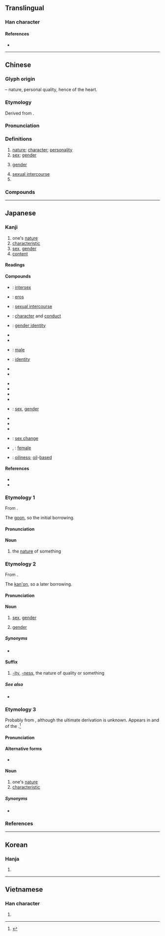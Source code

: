 {{character info/new}}
==Translingual==

===Han character===
{{Han char|rn=61|rad=心|as=05|sn=8|four=95010|canj=PHQM|ids=⿰忄生}}

====References====
* {{Han ref|kx=0381.240|dkj=10478|dj=0710.090|hdz=42286.040|uh=6027|ud=24615|bh=A9CA|bd=43466}}

----

==Chinese==
{{zh-forms}}

===Glyph origin===
{{Han etym}}
{{Han compound|心|alt1=忄|t1=heart|生|ls=psc|c1=s|c2=p}} – nature, personal quality, hence of the heart.

===Etymology===
Derived from {{och-l|生|to live; to be born; innate}}.

===Pronunciation===
{{zh-pron
|m=xìng
|m-s=
|c=sing3
|c-t=
|g=
|h=pfs=sin
|j=
|mb=sia̿ng
|md=sáng/séng
|md_note=sáng - colloquial; séng - literary
|mn=sèng/xm,qz,tp,lk,sx,km,mg,hc:sìⁿ/zz,kh,tn,yl,tc:sèⁿ
|mn_note=sèng - literary; sìⁿ/sèⁿ - vernacular (limited, e.g. {{zh-l|*性命}})
|mn-t=sên3/sin3
|mn-t_note=sin3 - limited, used in {{zh-l|*慣性}}
|w=2xin
|x=
|mc=y
|oc=y
|cat=n
}}

===Definitions===
{{zh-hanzi}}

# [[nature]]; [[character]]; [[personality]]
# [[sex]]; [[gender]]
# {{lb|zh|linguistics}} [[gender]]
# [[sexual intercourse]]
# {{n-g|Suffix forming nouns and adjectives, denoting qualities.}}

===Compounds===
{{zh-der|可及性|性交|性感|一性|一沖性子|一致性|一般性|三因佛性|三性一際|三無性|三自性|不乾性油|不孕性|不習水性|世界性|中性|中性花|乖性兒|亂性|二性子|二重性|五種性|人性|人性枷鎖|人性管理|任性|任性妄為|伐性|伐性之斧|佛性|使性子|依賴性|修身養性|個性|個性難改|倚賴性|假性|假性近視|偶性|偶然性|儘性|先天性|光期性|全國性|全性|全無人性|兩性|兩性人|兩性差異|兩性生殖|兩性花|兩性關係|共性|刺激性|前瞻性|剛性|剛性憲法|剛性路面|剛愎性成|副性徵|劣性|劣根性|動心忍性|化學性質|化性|危險性|受性|可塑性|可教性|可溶性|可燃性|可看性|可能性|可讀性|可變性|同性|同性戀|向光性|向地性|向日性|向溼性|向電性|吟詠性情|吟詠情性|吸溼性|品性|單性花|單食性|嗜殺成性|嚴氣正性|四性|國民性|國際性|土性|地域性|坐性|執性|基性岩石|塑性|塑性加工|壓倒性|壓縮性|壞了性命|多元性|多樣性|多發性|多重性格|天性|女性|女性主義|女性意識|女性節目|女性藝術|女性觀點|奴性|好性子|好性氣|季節性|定性|定性睜睛|小性兒|少成若性|展性|屬性|左性|延展性|延性|建設性|弄小性兒|弄左性|弄性|弄性尚氣|彈性|彈性上班|彈性勢能|彈性工時|彈性放假|彈性模數|彈性疲乏|彈性纖維|彈性限度|德性|心性|忍性|忘性|快性|怡情悅性|怡情理性|怡情養性|急性|急性子|急性病|性侵犯|性兒|性具|性冷感|性分|性別|性別歧視|性向|性向測驗|性命|性命之交|性命之憂|性命交關|性善說|性器|性器官|性地|性如烈火|性子|性工作者|性徵|性急|性情|性情中人|性情相近|性惡說|性慾|性教育|性染色體|性根|性格|性格悲劇|性氣|性海|性潑凶頑|性激素|性無能|性犯罪|性狀|性理學|性生活|性病|性發|性相|性空|性細胞|性能|性腺|性色|性荷爾蒙|性行|性行為|性變態|性質|性起|性開放|性靈|性靈派|性騷擾|性體|悟性|情性|惡性|惡性倒閉|惡性循環|惡性競爭|惡性腫瘤|惡性貧血|惰性|感性|感性知識|慢性|慢性子|慢性病|慢性自殺|慣性|慣性定律|慣性導航|戲劇性|所得彈性|技術性|抗藥性|拗性|捺定性子|排他性|擰性|放射性|整體性|新女性|旋光性|旱性植物|明心見性|易感性|時間性|普遍性|智性化|有性生殖|有性繁殖|有性雜交|有血性|本性|本性難移|柔性勸導|柔性憲法|柴毀滅性|根性|楊花水性|模仿性|機動性|死性|殺性子|毀不滅性|毀形滅性|母性|母性愛|毒性|民族性|民族性格|民族習性|氣性|水性|水性楊花|水性隨邪|水活性|決定性|決裂索性|沒剛性|沒性氣|沒氣性|沒耳性|沒血性|沒記性|油性|法性|法性宗|活性|活性疫苗|活性碳|活性菌|流動性|流和心性|淑性|滅性|滅絕人性|潑性命|火性|火性強陽|烈性|無性生殖|煞性子|熱敏性|爆炸性|父子天性|爽性|牛心左性|牛性|物性|物理性質|特性|特性美|特殊性|特殊性向|獃性|獨抒性靈|獸性|率性|理性|理性主義|理性時代|理性認識|理論性|生性|由性|男性|異性|異營性|癖性|發性|盡性|直性子|真性|知性|知性之旅|硬性|硬性規定|磁性|磁性體|社會性|神性|秉性|稟性|種性|積極性|窮理盡性|第一性徵|第二性徵|筆性|納蘭性德|純粹理性|素性|索性|線性代數|線性規劃|縱性|羊性|群性|習以成性|習性|習慣性|習與性成|耍水性|耐性|耐著性子|耳性|背光性|脆性|脾性|脾氣情性|腦性麻痺|自性|自營性|至性|舊性|良性|良性瘤|良性競爭|良性腫瘤|苛性鹼|苛性鹽|蓋然性|藝術性|藥性|藥性氣|蘭心蕙性|血性|見性成佛|規律性|記性|詞性|調性|識水性|變性|變性人|變性手術|變性氣團|變性酒精|象徵性|豺狼成性|資性|賊性|賦性|賭性|超導電性|趨光性|趨水性|趨熱性|身家性命|軟性|軟性新聞|迫切性|透光性|透性膜|透水性|通性|逞性子|週期性|適性|還性|酸性|重要性|野性|長性|陣發性|陰性|陰性植物|陽性|陽性植物|隱性|隱性傳染|雄性|雄性激素|雌性|靈性|非塑性|非法性|韌性|順性|頤性養壽|頤神養性|顆粒性|顯性|風火性|風雷之性|食性|養性|養性修真|養性存身|體性|鬧性子|鹼性|鹼性電池|鹼性食品|麋鹿之性|黏性|黨性|龍性|魔性|罪性|災難性|苛性|性平|性侵犯}}

{{zh-cat|Elementary}}

----

==Japanese==

===Kanji===
{{ja-kanji|grade=5|rs=心05}}

# one's [[nature]]
# [[characteristic]]
# [[sex]], [[gender]]
# [[content]]

====Readings====
{{ja-readings
|goon=しょう<しやう
|kanon=せい
|kun=さが-, なりくせ
|nanori=なり, もと
}}

====Compounds====
{{der-top|Compounds}}
* {{ja-r|間性|かんせい}}: [[intersex]]
* {{ja-r|性愛|せいあい}}: [[eros]]
* {{ja-r|性交|せいこう}}: [[sexual intercourse]]
* {{ja-r|性行|せいこう}}: [[character]] and [[conduct]]
* {{ja-r|性同一性|せい どういつせい}}: [[gender identity]]
* {{ja-r|性分|しょうぶん}}
* {{ja-r|性善説|せいぜんせつ}}
* {{ja-r|男性|だんせい}}: [[male]]
* {{ja-r|同一性|どういつせい}}: [[identity]]
* {{ja-r|性急|せいきゅう}}
* {{ja-r|性悪説|せいあくせつ}}
{{der-mid}}
* {{ja-r|性情|せいじょう}}
* {{ja-r|中性|ちゅうせい}}
* {{ja-r|性格|せいかく}}
* {{ja-r|性癖|せいへき}}
* {{ja-r|性別|せいべつ}}: [[sex]], [[gender]]
* {{ja-r|性能|せいのう}}
* {{ja-r|悪性|あくせい}}
* {{ja-r|性質|せいしつ}}
* {{ja-r|性転換|せいてんかん}}: [[sex change]]
* {{ja-r|女性|じょせい}}, {{ja-r|女性|にょしょう}}: [[female]]
* {{ja-r|油性|ゆせい}}: [[oiliness]]; [[oil]]-[[based]]
{{der-bottom}}

====References====
* {{S-JIS|90AB}}
* {{JIS|402D}}

===Etymology 1===
{{ja-kanjitab|しょう|yomi=o}}
From {{etyl|ltc|ja|sort=しょう}} {{m|zh|性|tr=sjeng<sup>H</sup>||nature of something, inherent quality}}.

The [[呉音#Japanese|goon]], so the initial borrowing.

====Pronunciation====
{{ja-pron|yomi=goon|しょう|acc=1|acc_ref=DJR,NHK}}

====Noun====
{{ja-noun|しょう|hhira=しやう}}

# the [[nature]] of something

===Etymology 2===
{{ja-kanjitab|せい|yomi=o}}
From {{etyl|ltc|ja|sort=せい}} {{m|zh|性|tr=sjeng<sup>H</sup>||nature of something, inherent quality}}.

The [[漢音#Japanese|kan'on]], so a later borrowing.

====Pronunciation====
{{ja-pron|yomi=kanon|せい|acc=1|acc_ref=DJR,NHK}}

====Noun====
{{ja-noun|せい}}

# [[sex]], [[gender]]
# {{lb|ja|grammar|sort=せい}} [[gender]]

=====Synonyms=====
* {{ja-r|性別|せいべつ}}

====Suffix====
{{ja-pos|せい|suffix}}

# [[-ity]], [[-ness]], the nature of quality or something

=====See also=====
* {{ja-r|らしさ}}

===Etymology 3===
{{ja-kanjitab|さが|yomi=k}}
Probably from {{etyl|ojp|ja|sort=さが}}, although the ultimate derivation is unknown. Appears in ''{{w|The Tale of Genji}}'' and ''{{w|The Tales of Ise}}'' of the {{w|Heian period}}.<ref name="KDJ">{{R:Kokugo Dai Jiten}}</ref>

====Pronunciation====
{{ja-pron|yomi=k|さが|acc=1|acc_ref=DJR,NHK}}

====Alternative forms====
* {{ja-l|相}}

====Noun====
{{ja-noun|さが}}

# one's [[nature]]
# [[characteristic]]

=====Synonyms=====
* {{ja-r|本能|ほんのう}}

===References===
<references/>

----

==Korean==

===Hanja===
{{ko-hanja|hangeul=성|eumhun=|rv=seong|mr=sŏng|y=seng}}

# {{rfdef|ko|sort=心05}}

----

==Vietnamese==

===Han character===
{{vi-hantu|[[tính]], [[dính]], [[tánh]]|rs=心05}}

# {{rfdef|vi|sort=心05}}